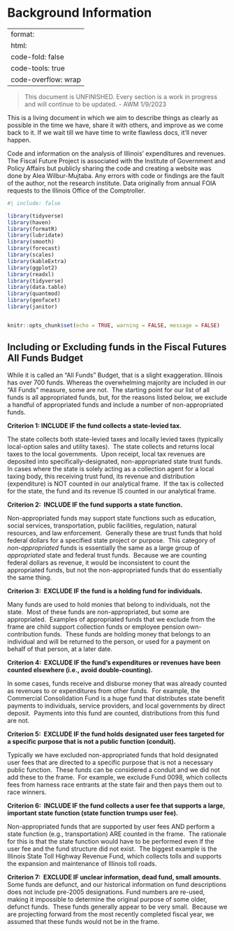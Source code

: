 # Background Information {#sec-background-info .unnumbered}

---
format:
  html:
    code-fold: false
    code-tools: true
    code-overflow: wrap
---

> This document is UNFINISHED. Every section is a work in progress and will continue to be updated. - AWM 1/9/2023

This is a living document in which we aim to describe things as clearly as possible in the time we have, share it with others, and improve as we come back to it. If we wait till we have time to write flawless docs, it'll never happen.

Code and information on the analysis of Illinois' expenditures and revenues. The Fiscal Future Project is associated with the Institute of Government and Policy Affairs but publicly sharing the code and creating a website was done by Alea Wilbur-Mujtaba. Any errors with code or findings are the fault of the author, not the research institute. Data originally from annual FOIA requests to the Illinois Office of the Comptroller.

```r
#| include: false

library(tidyverse)
library(haven)
library(formatR)
library(lubridate)
library(smooth)
library(forecast)
library(scales)
library(kableExtra)
library(ggplot2)
library(readxl)
library(tidyverse)
library(data.table)
library(quantmod)
library(geofacet)
library(janitor)


knitr::opts_chunk$set(echo = TRUE, warning = FALSE, message = FALSE)

```

## Including or Excluding funds in the Fiscal Futures All Funds Budget

While it is called an "All Funds" Budget, that is a slight exaggeration. Illinois has over 700 funds. Whereas the overwhelming majority are included in our "All Funds" measure, some are not.  The starting point for our list of all funds is all appropriated funds, but, for the reasons listed below, we exclude a handful of appropriated funds and include a number of non-appropriated funds. 

**Criterion 1: INCLUDE IF the fund collects a state-levied tax.**

The state collects both state-levied taxes and locally levied taxes (typically local-option sales and utility taxes).  The state collects and returns local taxes to the local governments.  Upon receipt, local tax revenues are deposited into specifically-designated, non-appropriated state trust funds.  In cases where the state is solely acting as a collection agent for a local taxing body, this receiving trust fund, its revenue and distribution (expenditure) is NOT counted in our analytical frame.  If the tax is collected for the state, the fund and its revenue IS counted in our analytical frame. 

**Criterion 2:  INCLUDE IF the fund supports a state function.**

Non-appropriated funds may support state functions such as education, social services, transportation, public facilities, regulation, natural resources, and law enforcement.  Generally these are trust funds that hold federal dollars for a specified state project or purpose.  This category of *non-appropriated* funds is essentially the same as a large group of *appropriated* state and federal trust funds.  Because we are counting federal dollars as revenue, it would be inconsistent to count the appropriated funds, but not the non-appropriated funds that do essentially the same thing. 

**Criterion 3:  EXCLUDE IF the fund is a holding fund for individuals.**

Many funds are used to hold monies that belong to individuals, not the state.  Most of these funds are non-appropriated, but some are appropriated.  Examples of appropriated funds that we exclude from the frame are child support collection funds or employee pension own-contribution funds.  These funds are holding money that belongs to an individual and will be returned to the person, or used for a payment on behalf of that person, at a later date. 

**Criterion 4:  EXCLUDE IF the fund's expenditures or revenues have been counted elsewhere (i.e., avoid double-counting).**

In some cases, funds receive and disburse money that was already counted as revenues to or expenditures from other funds.  For example, the Commercial Consolidation Fund is a huge fund that distributes state benefit payments to individuals, service providers, and local governments by direct deposit.  Payments into this fund are counted, distributions from this fund are not. 

**Criterion 5:  EXCLUDE IF the fund holds designated user fees targeted for a specific purpose that is not a public function (conduit).**

Typically we have excluded non-appropriated funds that hold designated user fees that are directed to a specific purpose that is not a necessary public function.  These funds can be considered a conduit and we did not add these to the frame.  For example, we exclude Fund 0098, which collects fees from harness race entrants at the state fair and then pays them out to race winners.

**Criterion 6:  INCLUDE IF the fund collects a user fee that supports a large, important state function (state function trumps user fee).**

Non-appropriated funds that are supported by user fees AND perform a state function (e.g., transportation) ARE counted in the frame.  The rationale for this is that the state function would have to be performed even if the user fee and the fund structure did not exist.  The biggest example is the Illinois State Toll Highway Revenue Fund, which collects tolls and supports the expansion and maintenance of Illinois toll roads. 

**Criterion 7:  EXCLUDE IF unclear information, dead fund, small amounts.** Some funds are defunct, and our historical information on fund descriptions does not include pre-2005 designations. Fund numbers are re-used, making it impossible to determine the original purpose of some older, defunct funds.  These funds generally appear to be very small.  Because we are projecting forward from the most recently completed fiscal year, we assumed that these funds would not be in the frame. 

## 
